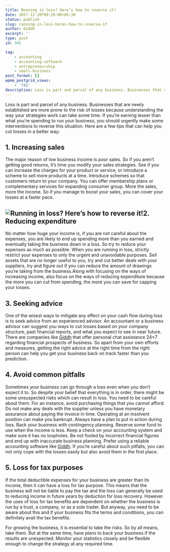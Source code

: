 ```yaml
---
title: Running in loss? Here’s how to reverse it!
date: 2017-12-28T09:29:00+05:30
status: publish
slug: running-in-loss-heres-how-to-reverse-it
author: Giddh
excerpt: ''
type: post
id: 341

tag:
    - accounting
    - accounting-software
    - entrepreneurship
    - small-business
post_format: []
wpmm_postgrid_views:
    - '742'
description: Loss is part and parcel of any business. Businesses that are newly established are more prone to the risk of losses because understanding
---
```

Loss is part and parcel of any business. Businesses that are newly established are more prone to the risk of losses because understanding the way your strategies work can take some time. If you’re earning lesser than what you’re spending to run your business, you should urgently make some interventions to reverse this situation. Here are a few tips that can help you cut losses in a better way:

**1.** **Increasing sales**
---------------------------

The major reason of low business income is poor sales. So if you aren’t getting good returns, it’s time you modify your sales strategies. See if you can increase the charges for your product or service, or introduce a scheme to sell more products at a time. Introduce schemes so that customers return to your company. You can offer membership plans or complementary services for expanding consumer group. More the sales, more the income. So if you manage to boost your sales, you can cover your losses at a faster pace.

<img class="wp-block-image size-large" src = "https://miro.medium.com/max/1536/1*Nia334LHDSNzqJruAyxi-Q.jpeg" alt="Running in loss? Here’s how to reverse it!" />**2.** **Reducing expenditure**
-------------------------------

No matter how huge your income is, if you are not careful about the expenses, you are likely to end up spending more than you earned and eventually taking the business down in a loss. So try to reduce your expenses as much as possible. When you are running in loss, strictly restrict your expenses to only the urgent and unavoidable purposes. Sell assets that are no longer useful to you, try and cut better deals with your suppliers, try and figure out if you can reduce the amount of drawings you’re taking from the business.Along with focusing on the ways of increasing income, also focus on the ways of reducing expenditure because the more you can cut from spending, the more you can save for capping your losses.

**3.** **Seeking advice**
-------------------------

One of the wisest ways to mitigate any effect on your cash flow during loss is to seek advice from an experienced advisor. An accountant or a business advisor can suggest you ways to cut losses based on your company structure, past financial reports, and what you expect to see in near future. There are companies like [Giddh](https://giddh.com) that offer personal chat assistance 24×7 regarding financial prospects of business. So apart from your own efforts and measures, getting the right advice at the right time from the right person can help you get your business back on track faster than you prediction.

**4.** **Avoid common pitfalls**
--------------------------------

Sometimes your business can go through a loss even when you don’t expect it to. So despite your belief that everything is in order, there might be some unsuspected risks which can result in loss. You need to be careful about them. For an instance, avoid purchasing things that you cannot afford. Do not make any deals with the supplier unless you have monetary assurance about paying the invoice in time. Operating at an insolvent position can make you bankrupt. Always have a plan to put in action during loss. Back your business with contingency planning. Reserve some fund to use when the income is less. Keep a check on your accounting system and make sure it has no loopholes. Be not fooled by incorrect financial figures and end up with inaccurate business planning. Prefer using a reliable accounting software like [Giddh](https://giddh.com). If you’re careful about such pitfalls, you can not only cope with the losses easily but also avoid them in the first place.

**5.** **Loss for tax purposes**
--------------------------------

If the total deductible expenses for your business are greater than its income, then it can have a loss for tax purpose. This means that the business will not be liable to pay the tax and the loss can generally be used to reducing income in future years by deduction for loss recovery. However the uses of loss for tax benefits are dependent on whether the business is run by a trust, a company, or as a sole trader. But anyway, you need to be aware about this and if your business fits the terms and conditions, you can definitely avail the tax benefits.

For growing the business, it is essential to take the risks. So by all means, take them. But at the same time, have plans to back your business if the results are unexpected. Monitor your statistics closely and be flexible enough to change the strategy at any required time.
